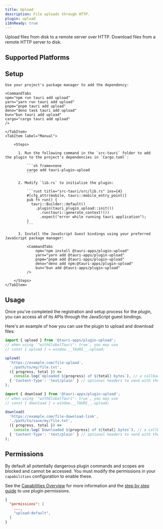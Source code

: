 ```yaml
---
title: Upload
description: File uploads through HTTP.
plugin: upload
i18nReady: true
---
```




<PluginLinks plugin={frontmatter.plugin} />

Upload files from disk to a remote server over HTTP. Download files from a remote HTTP server to disk.

## Supported Platforms

<Compatibility plugin={frontmatter.plugin} />

## Setup

<Tabs>
	<TabItem label="Automatic">

    Use your project's package manager to add the dependency:

    <CommandTabs
    npm="npm run tauri add upload"
    yarn="yarn run tauri add upload"
    pnpm="pnpm tauri add upload"
    deno="deno task tauri add upload"
    bun="bun tauri add upload"
    cargo="cargo tauri add upload"
    />

    </TabItem>
    <TabItem label="Manual">

    	<Steps>

          1. Run the following command in the `src-tauri` folder to add the plugin to the project's dependencies in `Cargo.toml`:

              ```sh frame=none
              cargo add tauri-plugin-upload
              ```

          2. Modify `lib.rs` to initialize the plugin:

              ```rust title="src-tauri/src/lib.rs" ins={4}
              #[cfg_attr(mobile, tauri::mobile_entry_point)]
              pub fn run() {
                tauri::Builder::default()
                  .plugin(tauri_plugin_upload::init())
                    .run(tauri::generate_context!())
                    .expect("error while running tauri application");
              }
              ```

          3. Install the JavaScript Guest bindings using your preferred JavaScript package manager:

              <CommandTabs
                  npm="npm install @tauri-apps/plugin-upload"
                  yarn="yarn add @tauri-apps/plugin-upload"
                  pnpm="pnpm add @tauri-apps/plugin-upload"
                  deno="deno add npm:@tauri-apps/plugin-upload"
                  bun="bun add @tauri-apps/plugin-upload"
              />

    	</Steps>
    </TabItem>

</Tabs>

## Usage

Once you've completed the registration and setup process for the plugin, you can access all of its APIs through the JavaScript guest bindings.

Here's an example of how you can use the plugin to upload and download files:

```javascript
import { upload } from '@tauri-apps/plugin-upload';
// when using `"withGlobalTauri": true`, you may use
// const { upload } = window.__TAURI__.upload;

upload(
  'https://example.com/file-upload',
  './path/to/my/file.txt',
  ({ progress, total }) =>
    console.log(`Uploaded ${progress} of ${total} bytes`), // a callback that will be called with the upload progress
  { 'Content-Type': 'text/plain' } // optional headers to send with the request
);
```

```javascript
import { download } from '@tauri-apps/plugin-upload';
// when using `"withGlobalTauri": true`, you may use
// const { download } = window.__TAURI__.upload;

download(
  'https://example.com/file-download-link',
  './path/to/save/my/file.txt',
  ({ progress, total }) =>
    console.log(`Downloaded ${progress} of ${total} bytes`), // a callback that will be called with the download progress
  { 'Content-Type': 'text/plain' } // optional headers to send with the request
);
```

## Permissions

By default all potentially dangerous plugin commands and scopes are blocked and cannot be accessed. You must modify the permissions in your `capabilities` configuration to enable these.

See the [Capabilities Overview](/security/capabilities/) for more information and the [step by step guide](/learn/security/using-plugin-permissions/) to use plugin permissions.

```json title="src-tauri/capabilities/default.json" ins={4}
{
  "permissions": [
    ...,
    "upload:default",
  ]
}
```

<PluginPermissions plugin={frontmatter.plugin} />
